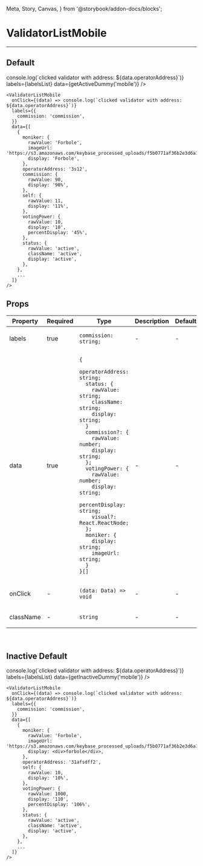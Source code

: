   Meta, Story, Canvas,
} from '@storybook/addon-docs/blocks';

<Meta title="ValidatorListMobile" component={ValidatorListMobile}/>

# ValidatorListMobile

---

## Default
<Canvas>
  <Story name="Default">
    <ValidatorListMobile
      onClick={(data) => console.log(`clicked validator with address: ${data.operatorAddress}`)}
      labels={labelsList}
      data={getActiveDummy('mobile')}
    />
  </Story>
</Canvas>

```
<ValidatorListMobile
  onClick={(data) => console.log(`clicked validator with address: ${data.operatorAddress}`)}
  labels={{
    commission: 'commission',
  }}
  data={[
    {
      moniker: {
        rawValue: 'Forbole',
        imageUrl: 'https://s3.amazonaws.com/keybase_processed_uploads/f5b0771af36b2e3d6a196a29751e1f05_360_360.jpeg',
        display: 'Forbole',
      },
      operatorAddress: '3s12',
      commission: {
        rawValue: 90,
        display: '90%',
      },
      self: {
        rawValue: 11,
        display: '11%',
      },
      votingPower: {
        rawValue: 10,
        display: '10',
        percentDisplay: '45%',
      },
      status: {
        rawValue: 'active',
        className: 'active',
        display: 'active',
      },
    },
    ...
  ]}
/>
```

## Props
<table>
<thead>
  <tr>
    <th>Property</th>
    <th>Required</th>
    <th>Type</th>
    <th>Description</th>
    <th>Default</th>
  </tr>
</thead>
<tbody>
  <tr>
    <td>labels</td>
    <td>true</td>
    <td>

```
commission: string;
```

  </td>
    <td>-</td>
    <td>-</td>
  </tr>

  <tr>
    <td>data</td>
    <td>true</td>
    <td>

```
{
  operatorAddress: string;
  status: {
    rawValue: string;
    className: string;
    display: string;
  }
  commission?: {
    rawValue: number;
    display: string;
  };
  votingPower: {
    rawValue: number;
    display: string;
    percentDisplay: string;
    visual?: React.ReactNode;
  };
  moniker: {
    display: string;
    imageUrl: string;
  }
}[]
```

  </td>
    <td>-</td>
    <td>-</td>
  </tr>

  <tr>
    <td>onClick</td>
    <td>-</td>
    <td>

`(data: Data) => void`

  </td>
    <td>-</td>
    <td>-</td>
  </tr>

  <tr>
    <td>className</td>
    <td>-</td>
    <td>

`string`

  </td>
    <td>-</td>
    <td>-</td>
  </tr>
  </tbody>
</table>
<br/>

## Inactive Default
<Canvas>
  <Story name="Inactive Default">
    <ValidatorListMobile
      onClick={(data) => console.log(`clicked validator with address: ${data.operatorAddress}`)}
      labels={labelsList}
      data={getInactiveDummy('mobile')}
    />
  </Story>
</Canvas>

```
<ValidatorListMobile
  onClick={(data) => console.log(`clicked validator with address: ${data.operatorAddress}`)}
  labels={{
    commission: 'commission',
  }}
  data={[
    {
      moniker: {
        rawValue: 'Forbole',
        imageUrl: 'https://s3.amazonaws.com/keybase_processed_uploads/f5b0771af36b2e3d6a196a29751e1f05_360_360.jpeg',
        display: <div>forbole</div>,
      },
      operatorAddress: '31afsdff2',
      self: {
        rawValue: 10,
        display: '10%',
      },
      votingPower: {
        rawValue: 1000,
        display: '110',
        percentDisplay: '106%',
      },
      status: {
        rawValue: 'active',
        className: 'active',
        display: 'active',
      },
    },
    ...
  ]}
/>
```